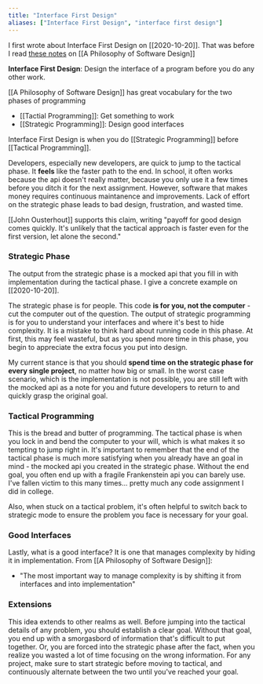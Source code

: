 ```yaml
---
title: "Interface First Design"
aliases: ["Interface First Design", "interface first design"]
---
```

I first wrote about Interface First Design on [[2020-10-20]]. That was before I read [these notes](https://lethain.com/notes-philosophy-software-design/) on [[A Philosophy of Software Design]]

**Interface First Design**: Design the interface of a program before you do any other work. 

[[A Philosophy of Software Design]] has great vocabulary for the two phases of programming
- [[Tactial Programming]]: Get something to work 
- [[Strategic Programming]]: Design good interfaces 

Interface First Design is when you do [[Strategic Programming]] before [[Tactical Programming]]. 

Developers, especially new developers, are quick to jump to the tactical phase. It __feels__ like the faster path to the end. In school, it often works because the api doesn't really matter, because you only use it a few times before you ditch it for the next assignment. However, software that makes money requires continuous maintanence and improvements. Lack of effort on the strategic phase leads to bad design, frustration, and wasted time. 

[[John Ousterhout]] supports this claim, writing "payoff for good design comes quickly. It's unlikely that the tactical approach is faster even for the first version, let alone the second." 

### Strategic Phase
The output from the strategic phase is a mocked api that you fill in with implementation during the tactical phase. I give a concrete example on [[2020-10-20]].

The strategic phase is for people. This code **is for you, not the computer** - cut the computer out of the question. The output of strategic programming is for you to understand your interfaces and where it's best to hide complexity. It is a mistake to think hard about running code in this phase. At first, this may feel wasteful, but as you spend more time in this phase, you begin to appreciate the extra focus you put into design.

My current stance is that you should **spend time on the strategic phase for every single project**, no matter how big or small.  In the worst case scenario, which is the implementation is not possible, you are still left with the mocked api as a note for you and future developers to return to and quickly grasp the original goal. 

### Tactical Programming
This is the bread and butter of programming. The tactical phase is when you lock in and bend the computer to your will, which is what makes it so tempting to jump right in. 
It's important to remember that the end of the tactical phase is much more satisfying when you already have an goal in mind - the mocked api you created in the strategic phase. Without the end goal, you often end up with a fragile Frankenstein api you can barely use. I've fallen victim to this many times... pretty much any code assignment I did in college. 

Also, when stuck on a tactical problem, it's often helpful to switch back to strategic mode to ensure the problem you face is necessary for your goal. 

### Good Interfaces
Lastly, what is a good interface? It is one that manages complexity by hiding it in implementation. From [[A Philosophy of Software Design]]:
- "The most important way to manage complexity is by shifting it from interfaces and into implementation"

### Extensions 
This idea extends to other realms as well. Before jumping into the tactical details of any problem, you should establish a clear goal. Without that goal, you end up with a smorgasbord of information that's difficult to put together.  Or, you are forced into the strategic phase after the fact, when you realize you wasted a lot of time focusing on the wrong information. 
For any project, make sure to start strategic before moving to tactical, and continuously alternate between the two until you've reached your goal.  
